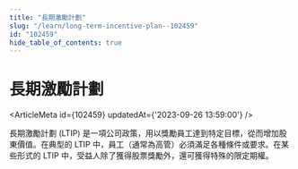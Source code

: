 ```yaml
---
title: "長期激勵計劃"
slug: "/learn/long-term-incentive-plan--102459"
id: "102459"
hide_table_of_contents: true
---
```



# 長期激勵計劃

<ArticleMeta id={102459} updatedAt={'2023-09-26 13:59:00'} />
<div className='border-solid border-b border-t-0 my-4 border-[var(--ifm-color-gray-300)]' />

長期激勵計劃 (LTIP) 是一項公司政策，用以獎勵員工達到特定目標，從而增加股東價值。在典型的 LTIP 中，員工（通常為高管）必須滿足各種條件或要求。在某些形式的 LTIP 中，受益人除了獲得股票獎勵外，還可獲得特殊的限定期權。
